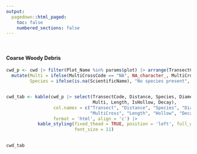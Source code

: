 ```yaml
---
output: 
  pagedown::html_paged:
    toc: false
    numbered_sections: false
---
```


<br style = "clear:both">

#### Coarse Woody Debris

```r

cwd_p <- cwd |> filter(Plot_Name %in% params$plot) |> arrange(TransectCode, Distance, ScientificName) |> 
  mutate(Multi = ifelse(MultiCrossCode == "NA", NA_character_, MultiCrossCode),
         Species = ifelse(is.na(ScientificName), "No species present", ScientificName))


cwd_tab <- kable(cwd_p |> select(TransectCode, Distance, Species, Diameter, 
                                 Multi, Length, IsHollow, Decay),
                  col.names = c("Transect", "Distance", "Species", "Diameter", 
                                "MultiCross", "Length", "Hollow", "Decay"),
                  format = 'html', align = 'c') |> 
            kable_styling(fixed_thead = TRUE, position = 'left', full_width = TRUE, 
                          font_size = 11) 
                

```

```r
cwd_tab
```
</span>